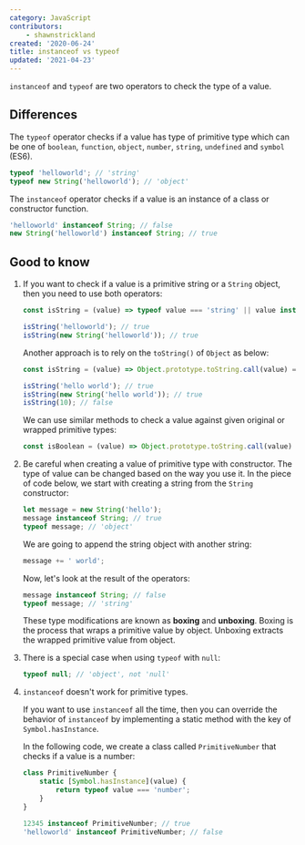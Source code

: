 ```yaml
---
category: JavaScript
contributors:
    - shawnstrickland
created: '2020-06-24'
title: instanceof vs typeof
updated: '2021-04-23'
---
```


`instanceof` and `typeof` are two operators to check the type of a value.

## Differences

The `typeof` operator checks if a value has type of primitive type which can be one of `boolean`, `function`, `object`, `number`, `string`, `undefined` and `symbol` (ES6).

```js
typeof 'helloworld'; // 'string'
typeof new String('helloworld'); // 'object'
```

The `instanceof` operator checks if a value is an instance of a class or constructor function.

```js
'helloworld' instanceof String; // false
new String('helloworld') instanceof String; // true
```

## Good to know

1. If you want to check if a value is a primitive string or a `String` object, then you need to use both operators:

    ```js
    const isString = (value) => typeof value === 'string' || value instanceof String;

    isString('helloworld'); // true
    isString(new String('helloworld')); // true
    ```

    Another approach is to rely on the `toString()` of `Object` as below:

    ```js
    const isString = (value) => Object.prototype.toString.call(value) === '[object String]';

    isString('hello world'); // true
    isString(new String('hello world')); // true
    isString(10); // false
    ```

    We can use similar methods to check a value against given original or wrapped primitive types:

    ```js
    const isBoolean = (value) => Object.prototype.toString.call(value) === '[object Boolean]';
    ```

2. Be careful when creating a value of primitive type with constructor. The type of value can be changed based on the way you use it.
   In the piece of code below, we start with creating a string from the `String` constructor:

    ```js
    let message = new String('hello');
    message instanceof String; // true
    typeof message; // 'object'
    ```

    We are going to append the string object with another string:

    ```js
    message += ' world';
    ```

    Now, let's look at the result of the operators:

    ```js
    message instanceof String; // false
    typeof message; // 'string'
    ```

    These type modifications are known as **boxing** and **unboxing**. Boxing is the process that wraps a primitive value by object.
    Unboxing extracts the wrapped primitive value from object.

3. There is a special case when using `typeof` with `null`:

    ```js
    typeof null; // 'object', not 'null'
    ```

4. `instanceof` doesn't work for primitive types.

    If you want to use `instanceof` all the time, then you can override the behavior of `instanceof` by implementing a static method with the key of `Symbol.hasInstance`.

    In the following code, we create a class called `PrimitiveNumber` that checks if a value is a number:

    ```js
    class PrimitiveNumber {
        static [Symbol.hasInstance](value) {
            return typeof value === 'number';
        }
    }

    12345 instanceof PrimitiveNumber; // true
    'helloworld' instanceof PrimitiveNumber; // false
    ```
